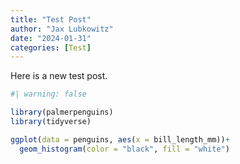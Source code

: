 ```yaml
---
title: "Test Post"
author: "Jax Lubkowitz"
date: "2024-01-31"
categories: [Test]
---
```


Here is a new test post. 
```r
#| warning: false

library(palmerpenguins)
library(tidyverse)

ggplot(data = penguins, aes(x = bill_length_mm))+
  geom_histogram(color = "black", fill = "white")
```

